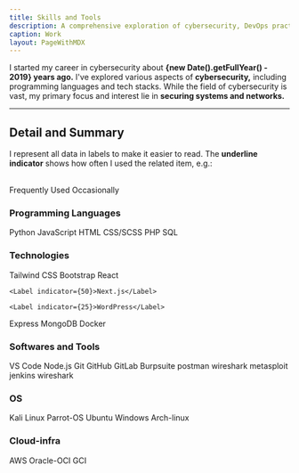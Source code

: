 ```yaml
---
title: Skills and Tools
description: A comprehensive exploration of cybersecurity, DevOps practices, and advanced web development tools.
caption: Work
layout: PageWithMDX
---
```



I started my career in cybersecurity about **{new Date().getFullYear() - 2019} years ago.** I've explored various aspects of **cybersecurity,** including programming languages and tech stacks. While the field of cybersecurity is vast, my primary focus and interest lie in **securing systems and networks.**

---

## Detail and Summary

I represent all data in labels to make it easier to read. The **underline indicator** shows how often I used the related item, e.g.:

<br />
<HStack spacing={8}>
  <Label indicator={100}>Frequently Used</Label>
  <Label indicator={25}>Occasionally</Label>
</HStack>

### Programming Languages

<VStack spacing={12}>
  <HStack spacing={8}>
    <Label indicator={100}>Python</Label>
    <Label indicator={100}>JavaScript</Label>
    <Label indicator={100}>HTML</Label>
    <Label indicator={100}>CSS/SCSS</Label>
  </HStack>
  <HStack spacing={8}>
    <Label indicator={50}>PHP</Label>
    <Label indicator={25}>SQL</Label>
  </HStack>
</VStack>

### Technologies

<VStack spacing={12}>
  <HStack spacing={8}>
    <Label indicator={100}>Tailwind CSS</Label>
    <Label indicator={50}>Bootstrap</Label>
  </HStack>
  <HStack spacing={8}>
    <Label indicator={90}>React</Label>

    <Label indicator={50}>Next.js</Label>

    <Label indicator={25}>WordPress</Label>

  </HStack>
  <HStack spacing={8}>
    <Label indicator={25}>Express</Label>
    <Label indicator={25}>MongoDB</Label>
    <Label indicator={85}>Docker</Label>
  </HStack>
</VStack>

### Softwares and Tools

<VStack spacing={12}>
  <HStack spacing={8}>
    <Label indicator={100}>VS Code</Label>
    <Label indicator={100}>Node.js</Label>
    <Label indicator={100}>Git</Label>
    <Label indicator={100}>GitHub</Label>
    <Label indicator={100}>GitLab</Label>
  </HStack>
  <HStack spacing={8}>
    <Label indicator={100}>Burpsuite</Label>
    <Label indicator={50}>postman</Label>
    <Label indicator={50}>wireshark</Label>
    <Label indicator={50}>metasploit</Label>
    <Label indicator={50}>jenkins</Label>
    <Label indicator={50}>wireshark</Label>
  </HStack>
</VStack>

### OS

<VStack spacing={12}>
  <HStack spacing={8}>
    <Label indicator={100}>Kali Linux</Label>
    <Label indicator={100}>Parrot-OS</Label>
    <Label indicator={100}>Ubuntu</Label>
    <Label indicator={100}>Windows</Label>
    <Label indicator={100}>Arch-linux</Label>
  </HStack>
</VStack>

### Cloud-infra

<VStack spacing={12}>
  <HStack spacing={8}>
    <Label indicator={100}>AWS</Label>
    <Label indicator={100}>Oracle-OCI</Label>
    <Label indicator={100}>GCI</Label>
  </HStack>
</VStack>
